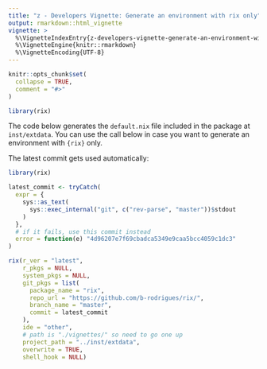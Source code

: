```yaml
---
title: "z - Developers Vignette: Generate an environment with rix only"
output: rmarkdown::html_vignette
vignette: >
  %\VignetteIndexEntry{z-developers-vignette-generate-an-environment-with-rix-only}
  %\VignetteEngine{knitr::rmarkdown}
  %\VignetteEncoding{UTF-8}
---
```


```r
knitr::opts_chunk$set(
  collapse = TRUE,
  comment = "#>"
)
```

```r
library(rix)
```

The code below generates the `default.nix` file included in the package
at `inst/extdata`. You can use the call below in case you want to generate
an environment with `{rix}` only.

The latest commit gets used automatically:


```r
library(rix)

latest_commit <- tryCatch(
  expr = {
    sys::as_text(
      sys::exec_internal("git", c("rev-parse", "master"))$stdout
    )
  },
  # if it fails, use this commit instead
  error = function(e) "4d96207e7f69cbadca5349e9caa5bcc4059c1dc3"
)

rix(r_ver = "latest",
    r_pkgs = NULL,
    system_pkgs = NULL,
    git_pkgs = list(
      package_name = "rix",
      repo_url = "https://github.com/b-rodrigues/rix/",
      branch_name = "master",
      commit = latest_commit
    ),
    ide = "other",
    # path is "./vignettes/" so need to go one up
    project_path = "../inst/extdata",
    overwrite = TRUE,
    shell_hook = NULL)
```

